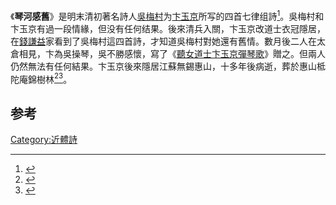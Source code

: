 《'''琴河感舊'''》是明末清初著名詩人[[吳偉業|吳梅村]]为[[卞玉京|卞玉京]]所写的四首七律组詩<ref>{{Cite book|title=古代闺恋诗词三百首|last=马俊芬编著|first=|publisher=北京：[[中国国际广播出版社|中国国际广播出版社]]|year=2014.09|isbn=978-7-5078-3729-2|location=|pages=307}}</ref>。吳梅村和卞玉京有過一段情緣，但没有任何结果。後來清兵入關，卞玉京改道士衣冠隱居，在[[錢謙益|錢謙益]]家看到了吳梅村這四首詩，才知道吳梅村對她還有舊情。數月後二人在太倉相見，卞為吳操琴，吳不勝感懷，寫了《[[聽女道士卞玉京彈琴歌|聽女道士卞玉京彈琴歌]]》贈之。但兩人仍然無法有任何結果。卞玉京後來隱居江蘇無錫惠山，十多年後病逝，葬於惠山柢陀庵錦樹林<ref>{{Cite book|title=元明清诗鉴赏辞典 清·近代|last=钱仲联等撰写|first=|publisher=上海：[[上海辞书出版社|上海辞书出版社]]|year=1994.12|isbn=7-5326-0337-7|location=|pages=820}}</ref><ref>{{Cite book|title=古诗观止|last=本社编|first=|publisher=上海：[[上海古籍出版社|上海古籍出版社]]|year=1993|isbn=7-5325-1463-3|location=|pages=789}}</ref>。

==参考==
{{reflist}}
{{wikisource|琴河感舊}}
{{wikisource|聽女道士卞玉京彈琴歌}}
[[Category:近體詩|Category:近體詩]]